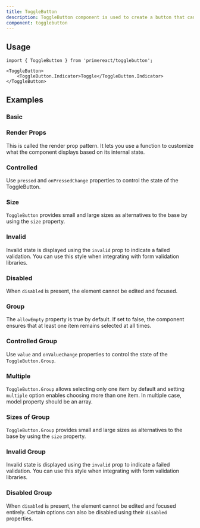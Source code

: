 ```yaml
---
title: ToggleButton
description: ToggleButton component is used to create a button that can be toggled on or off.
component: togglebutton
---
```


## Usage

```tsx
import { ToggleButton } from 'primereact/togglebutton';
```

```tsx
<ToggleButton>
    <ToggleButton.Indicator>Toggle</ToggleButton.Indicator>
</ToggleButton>
```

## Examples

### Basic

<DocComponentViewer name="togglebutton:basic-demo" />

### Render Props

This is called the render prop pattern. It lets you use a function to customize what the component displays based on its internal state.

<DocComponentViewer name="togglebutton:render-props-demo" />

### Controlled

Use `pressed` and `onPressedChange` properties to control the state of the ToggleButton.

<DocComponentViewer name="togglebutton:controlled-demo" />

### Size

`ToggleButton` provides small and large sizes as alternatives to the base by using the `size` property.

<DocComponentViewer name="togglebutton:sizes-demo" />

### Invalid

Invalid state is displayed using the `invalid` prop to indicate a failed validation. You can use this style when integrating with form validation libraries.

<DocComponentViewer name="togglebutton:invalid-demo" />

### Disabled

When `disabled` is present, the element cannot be edited and focused.

<DocComponentViewer name="togglebutton:disabled-demo" />

### Group

The `allowEmpty` property is true by default. If set to false, the component ensures that at least one item remains selected at all times.

<DocComponentViewer name="togglebutton:group-demo" />

### Controlled Group

Use `value` and `onValueChange` properties to control the state of the `ToggleButton.Group`.

<DocComponentViewer name="togglebutton:controlled-group-demo" />

### Multiple

`ToggleButton.Group` allows selecting only one item by default and setting `multiple` option enables choosing more than one item. In multiple case, model property should be an array.

<DocComponentViewer name="togglebutton:multiple-demo" />

### Sizes of Group

`ToggleButton.Group` provides small and large sizes as alternatives to the base by using the `size` property.

<DocComponentViewer name="togglebutton:sizes-group-demo" />

### Invalid Group

Invalid state is displayed using the `invalid` prop to indicate a failed validation. You can use this style when integrating with form validation libraries.

<DocComponentViewer name="togglebutton:invalid-group-demo" />

### Disabled Group

When `disabled` is present, the element cannot be edited and focused entirely. Certain options can also be disabled using their `disabled` properties.

<DocComponentViewer name="togglebutton:disabled-group-demo" />
